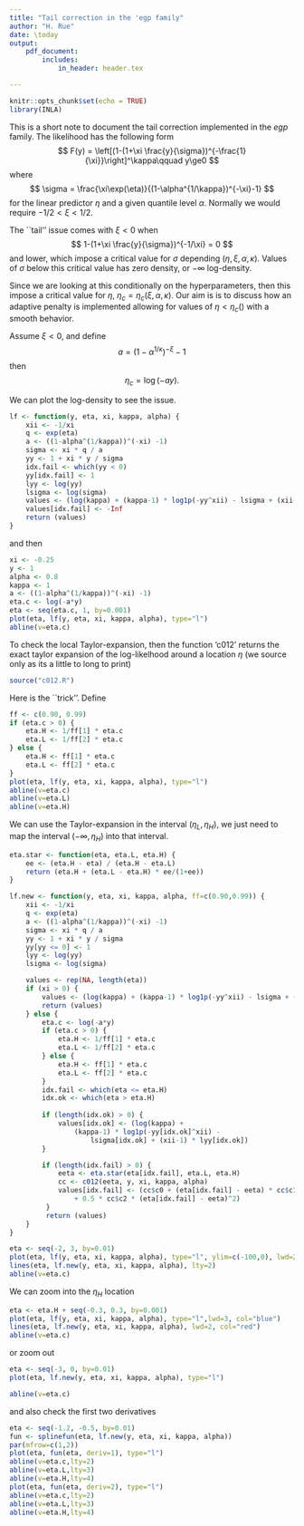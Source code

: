 ```yaml
---
title: "Tail correction in the 'egp family"
author: "H. Rue"
date: \today
output: 
    pdf_document: 
        includes:
            in_header: header.tex

---
```


\def\logit#1{\text{logit}(#1)}
\def\ilogit#1{\text{inv.logit}(#1)}
\def\diag#1{\text{diag}(#1)}
\def\Cov#1#2{\text{Cov}(x_{#1}, x_{#2})}
\def\Var#1{\text{Var}(x_{#1})}

```r
knitr::opts_chunk$set(echo = TRUE)
library(INLA)
```

This is a short note to document the tail correction implemented in
the *egp* family.
The likelihood has the following form
$$
	F(y) = \left[(1-(1+\xi
	\frac{y}{\sigma})^{-\frac{1}{\xi}}\right]^\kappa\qquad y\ge0
$$
where
$$
	\sigma = \frac{\xi\exp(\eta)}{(1-\alpha^{1/\kappa})^{-\xi}-1}
$$
for the linear predictor $\eta$ and a given quantile level $\alpha$.
Normally we would require $-1/2 < \xi < 1/2$.

The ``tail'' issue comes with $\xi < 0$ when
$$
	1-(1+\xi \frac{y}{\sigma})^{-1/\xi} = 0
$$
and lower, 
which  impose a  critical value for  $\sigma$  depending
$(\eta,\xi,\alpha,\kappa)$. Values of $\sigma$ below this critical
value has zero density, or $-\infty$ log-density.

 Since we are looking at this conditionally
on the hyperparameters, then this impose a critical value for $\eta$,
$\eta_c=\eta_c(\xi,\alpha,\kappa)$. Our aim is is to discuss how an
adaptive penalty is implemented allowing for values of $\eta <
\eta_c()$ with a smooth behavior.


Assume $\xi<0$, and define
$$
	a= (1-\alpha^{1/\kappa})^{-\xi} - 1
$$
then
$$
	\eta_c = \log(-ay).
$$

We can plot the log-density to see the issue. 
```r
lf <- function(y, eta, xi, kappa, alpha) {
    xii <- -1/xi
    q <- exp(eta)
    a <- ((1-alpha^(1/kappa))^(-xi) -1)
    sigma <- xi * q / a
    yy <- 1 + xi * y / sigma
	idx.fail <- which(yy < 0)
	yy[idx.fail] <- 1
    lyy <- log(yy)
    lsigma <- log(sigma)
    values <- (log(kappa) + (kappa-1) * log1p(-yy^xii) - lsigma + (xii-1) * lyy)
	values[idx.fail] <- -Inf
    return (values)
}
```
and then 
```r
xi <- -0.25
y <- 1
alpha <- 0.8
kappa <- 1
a <- ((1-alpha^(1/kappa))^(-xi) -1)
eta.c <- log(-a*y)
eta <- seq(eta.c, 1, by=0.001)
plot(eta, lf(y, eta, xi, kappa, alpha), type="l")
abline(v=eta.c)
```
To check the local Taylor-expansion, then the function 'c012'
returns the exact taylor expansion of the log-likelhood around a
location $\eta$ (we source only as its a little to long to print)
```r
source("c012.R")
```
Here is the ``trick''. Define 
```r
ff <- c(0.90, 0.99)
if (eta.c > 0) {
	eta.H <- 1/ff[1] * eta.c
	eta.L <- 1/ff[2] * eta.c
} else {
	eta.H <- ff[1] * eta.c
	eta.L <- ff[2] * eta.c
}
plot(eta, lf(y, eta, xi, kappa, alpha), type="l")
abline(v=eta.c)
abline(v=eta.L)
abline(v=eta.H)
```
We can use the Taylor-expansion in the interval $(\eta_L, \eta_H)$, we
just need to map the interval $(-\infty, \eta_H)$ into that interval.
```r
eta.star <- function(eta, eta.L, eta.H) {
	ee <- (eta.H - eta) / (eta.H - eta.L)
	return (eta.H + (eta.L - eta.H) * ee/(1+ee))
}
```

```r
lf.new <- function(y, eta, xi, kappa, alpha, ff=c(0.90,0.99)) {
    xii <- -1/xi
    q <- exp(eta)
    a <- ((1-alpha^(1/kappa))^(-xi) -1)
    sigma <- xi * q / a
    yy <- 1 + xi * y / sigma
	yy[yy <= 0] <- 1
    lyy <- log(yy)
    lsigma <- log(sigma)

	values <- rep(NA, length(eta))
	if (xi > 0) {
		values <- (log(kappa) + (kappa-1) * log1p(-yy^xii) - lsigma + (xii-1) * lyy)
		return (values)
	} else {
		eta.c <- log(-a*y)
		if (eta.c > 0) {
			eta.H <- 1/ff[1] * eta.c
			eta.L <- 1/ff[2] * eta.c
		} else {
			eta.H <- ff[1] * eta.c
			eta.L <- ff[2] * eta.c
		}
		idx.fail <- which(eta <= eta.H)
		idx.ok <- which(eta > eta.H)
	
		if (length(idx.ok) > 0) {
			values[idx.ok] <- (log(kappa) + 
				(kappa-1) * log1p(-yy[idx.ok]^xii) - 
					lsigma[idx.ok] + (xii-1) * lyy[idx.ok])
		}				

	    if (length(idx.fail) > 0) {
			eeta <- eta.star(eta[idx.fail], eta.L, eta.H)
			cc <- c012(eeta, y, xi, kappa, alpha)
			values[idx.fail] <- (cc$c0 + (eta[idx.fail] - eeta) * cc$c1
				+ 0.5 * cc$c2 * (eta[idx.fail] - eeta)^2)
	     }
		 return (values)
	}
}
```

```r
eta <- seq(-2, 3, by=0.01)
plot(eta, lf(y, eta, xi, kappa, alpha), type="l", ylim=c(-100,0), lwd=2)
lines(eta, lf.new(y, eta, xi, kappa, alpha), lty=2)
abline(v=eta.c)
```
We can zoom into the $\eta_H$ location
```r
eta <- eta.H + seq(-0.3, 0.3, by=0.001)
plot(eta, lf(y, eta, xi, kappa, alpha), type="l",lwd=3, col="blue")
lines(eta, lf.new(y, eta, xi, kappa, alpha), lwd=2, col="red")
abline(v=eta.c)
```
or zoom out
```r
eta <- seq(-3, 0, by=0.01)
plot(eta, lf.new(y, eta, xi, kappa, alpha), type="l")

abline(v=eta.c)
```
and also check the first two derivatives
```r
eta <- seq(-1.2, -0.5, by=0.01)
fun <- splinefun(eta, lf.new(y, eta, xi, kappa, alpha))
par(mfrow=c(1,2))
plot(eta, fun(eta, deriv=1), type="l")
abline(v=eta.c,lty=2)
abline(v=eta.L,lty=3)
abline(v=eta.H,lty=4)
plot(eta, fun(eta, deriv=2), type="l")
abline(v=eta.c,lty=2)
abline(v=eta.L,lty=3)
abline(v=eta.H,lty=4)
```
